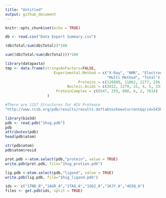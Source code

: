 ```yaml
---
title: "Untitled"
output: github_document
---
```


```r
knitr::opts_chunk$set(echo = TRUE)
```

```r
db <- read.csv("Data Export Summary.csv")
```
```r
(db$Total/sum(db$Total))*100
```
```r
sum((db$Total/sum(db$Total)))*100
```
```r
library(datapasta)
tmp <- data.frame(stringsAsFactors=FALSE,
                      Experimental.Method = c("X-Ray", "NMR", "Electron Microscopy", "Other",
                                              "Multi Method", "Total"),
                                 Proteins = c(126880, 11062, 2277, 256, 129, 140604),
                            Nucleic.Acids = c(2012, 1279, 31, 4, 5, 3331),
                       ProteinComplex = c(6547, 259, 800, 6, 2, 7614)
                   )
```

```r
#There are 1157 Structures for HIV Protease
"http://www.rcsb.org/pdb/results/results.do?tabtoshow=Current&qrid=54364206"
```

```r
library(bio3d)
pdb <- read.pdb("1hsg.pdb")
pdb
attributes(pdb)
head(pdb$atom)
```

```r
str(pdb$atom)
pdb$atom$resid
```

```r
prot.pdb <-atom.select(pdb,"protein", value = TRUE)
write.pdb(prot.pdb, file="1hsg_protien.pdb")
```

```r
lig.pdb <-atom.select(pdb,"ligand", value = TRUE)
write.pdb(lig.pdb, file="1hsg_ligand.pdb")
```

```r
ids <- c("1TND_B","1AGR_A","1TAG_A","1GG2_A","1KJY_A","4G5Q_A")
files <- get.pdb(ids, split = TRUE)

```


